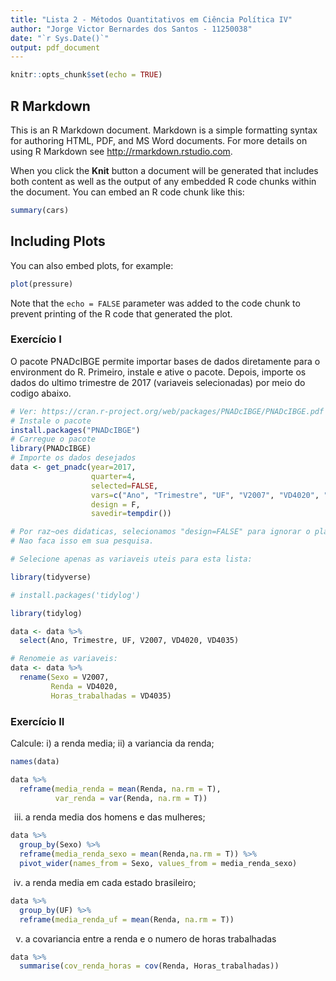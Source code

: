 ```yaml
---
title: "Lista 2 - Métodos Quantitativos em Ciência Política IV"
author: "Jorge Victor Bernardes dos Santos - 11250038"
date: "`r Sys.Date()`"
output: pdf_document
---
```


```r
knitr::opts_chunk$set(echo = TRUE)
```

## R Markdown

This is an R Markdown document. Markdown is a simple formatting syntax for authoring HTML, PDF, and MS Word documents. For more details on using R Markdown see <http://rmarkdown.rstudio.com>.

When you click the **Knit** button a document will be generated that includes both content as well as the output of any embedded R code chunks within the document. You can embed an R code chunk like this:

```r
summary(cars)
```

## Including Plots

You can also embed plots, for example:

```r
plot(pressure)
```

Note that the `echo = FALSE` parameter was added to the code chunk to prevent printing of the R code that generated the plot.




### **Exercício I**

O pacote PNADcIBGE permite importar bases de dados diretamente para o environment do R. Primeiro, instale e ative o pacote. Depois, importe os dados do ultimo trimestre
de 2017 (variaveis selecionadas) por meio do codigo abaixo.

```r
# Ver: https://cran.r-project.org/web/packages/PNADcIBGE/PNADcIBGE.pdf
# Instale o pacote
install.packages("PNADcIBGE")
# Carregue o pacote
library(PNADcIBGE)
# Importe os dados desejados
data <- get_pnadc(year=2017,
                  quarter=4,
                  selected=FALSE,
                  vars=c("Ano", "Trimestre", "UF", "V2007", "VD4020", "VD4035"),
                  design = F,
                  savedir=tempdir())

# Por raz~oes didaticas, selecionamos "design=FALSE" para ignorar o plano amostral.
# Nao faca isso em sua pesquisa.

# Selecione apenas as variaveis uteis para esta lista:

library(tidyverse)

# install.packages('tidylog')

library(tidylog)

data <- data %>%
  select(Ano, Trimestre, UF, V2007, VD4020, VD4035)

# Renomeie as variaveis:
data <- data %>%
  rename(Sexo = V2007,
         Renda = VD4020,
         Horas_trabalhadas = VD4035)

```




### **Exercício II**

Calcule:
i) a renda media;
ii) a variancia da renda;

```r
names(data)

data %>% 
  reframe(media_renda = mean(Renda, na.rm = T),
          var_renda = var(Renda, na.rm = T))
```



iii) a renda media dos homens e das mulheres;

```r
data %>% 
  group_by(Sexo) %>% 
  reframe(media_renda_sexo = mean(Renda,na.rm = T)) %>% 
  pivot_wider(names_from = Sexo, values_from = media_renda_sexo)

```

iv) a renda media em cada estado brasileiro;
```r
data %>% 
  group_by(UF) %>% 
  reframe(media_renda_uf = mean(Renda, na.rm = T))
```


v) a covariancia entre a renda e o numero de horas trabalhadas

```r
data %>% 
  summarise(cov_renda_horas = cov(Renda, Horas_trabalhadas))

```

